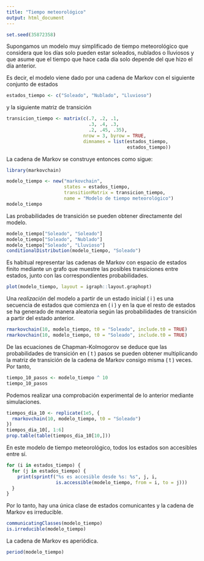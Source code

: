 ```yaml
---
title: "Tiempo meteorológico"
output: html_document
---
```


```r
set.seed(35872358)
```


Supongamos un modelo muy simplificado de tiempo meteorológico que considera que los días solo pueden estar soleados, nublados o lluviosos y que asume que el tiempo que hace cada día solo depende del que hizo el día anterior.

Es decir, el modelo viene dado por una cadena de Markov con el siguiente conjunto de estados

```r
estados_tiempo <- c("Soleado", "Nublado", "Lluvioso")
```

y la siguiente matriz de transición

```r
transicion_tiempo <- matrix(c(.7, .2, .1,
                              .3, .4, .3,
                              .2, .45, .35),
                            nrow = 3, byrow = TRUE,
                            dimnames = list(estados_tiempo,
                                            estados_tiempo))
```

La cadena de Markov se construye entonces como sigue:

```r
library(markovchain)

modelo_tiempo <- new("markovchain",
                     states = estados_tiempo,
                     transitionMatrix = transicion_tiempo,
                     name = "Modelo de tiempo meteorológico")
modelo_tiempo
```

Las probabilidades de transición se pueden obtener directamente del modelo.

```r
modelo_tiempo["Soleado", "Soleado"]
modelo_tiempo["Soleado", "Nublado"]
modelo_tiempo["Soleado", "Lluvioso"]
conditionalDistribution(modelo_tiempo, "Soleado")
```

Es habitual representar las cadenas de Markov con espacio de estados finito mediante un grafo que muestre las posibles transiciones entre estados, junto con las correspondientes probabilidades.

```r
plot(modelo_tiempo, layout = igraph::layout.graphopt)
```

Una _realización_ del modelo a partir de un estado inicial \( i \) es una secuencia de estados que comienza en \( i \) y en la que el resto de estados se ha generado de manera aleatoria según las probabilidades de transición a partir del estado anterior.

```r
rmarkovchain(10, modelo_tiempo, t0 = "Soleado", include.t0 = TRUE)
rmarkovchain(10, modelo_tiempo, t0 = "Soleado", include.t0 = TRUE)
```

De las ecuaciones de Chapman-Kolmogorov se deduce que las probabilidades de transición en \( t \) pasos se pueden obtener multiplicando la matriz de transición de la cadena de Markov consigo misma \( t \) veces. Por tanto,

```r
tiempo_10_pasos <- modelo_tiempo ^ 10
tiempo_10_pasos
```

Podemos realizar una comprobación experimental de lo anterior mediante simulaciones.

```r
tiempos_dia_10 <- replicate(1e5, {
  rmarkovchain(10, modelo_tiempo, t0 = "Soleado")
})
tiempos_dia_10[, 1:6]
prop.table(table(tiempos_dia_10[10,]))
```

En este modelo de tiempo meteorológico, todos los estados son accesibles entre sí.

```r
for (i in estados_tiempo) {
  for (j in estados_tiempo) {
    print(sprintf("%s es accesible desde %s: %s", j, i,
                  is.accessible(modelo_tiempo, from = i, to = j)))
  }
}
```

Por lo tanto, hay una única clase de estados comunicantes y la cadena de Markov es irreducible.

```r
communicatingClasses(modelo_tiempo)
is.irreducible(modelo_tiempo)
```

La cadena de Markov es aperiódica.

```r
period(modelo_tiempo)
```
